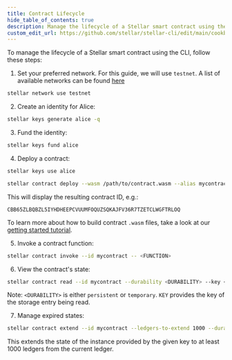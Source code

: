 ```yaml
---
title: Contract Lifecycle
hide_table_of_contents: true
description: Manage the lifecycle of a Stellar smart contract using the CLI
custom_edit_url: https://github.com/stellar/stellar-cli/edit/main/cookbook/contract-lifecycle.mdx
---
```


To manage the lifecycle of a Stellar smart contract using the CLI, follow these steps:

1. Set your preferred network. For this guide, we will use `testnet`. A list of available networks can be found [here](../../../networks/README.mdx)

```bash
stellar network use testnet
```

2. Create an identity for Alice:

```bash
stellar keys generate alice -q
```

3. Fund the identity:

```bash
stellar keys fund alice
```

4. Deploy a contract:

```bash
stellar keys use alice
```

```bash
stellar contract deploy --wasm /path/to/contract.wasm --alias mycontract
```

This will display the resulting contract ID, e.g.:

```
CBB65ZLBQBZL5IYHDHEEPCVUUMFOQUZSQKAJFV36R7TZETCLWGFTRLOQ
```

To learn more about how to build contract `.wasm` files, take a look at our [getting started tutorial](../../../build/smart-contracts/getting-started/setup.mdx).

5. Invoke a contract function:

```bash
stellar contract invoke --id mycontract -- <FUNCTION>
```

6. View the contract's state:

```bash
stellar contract read --id mycontract --durability <DURABILITY> --key <KEY>
```

Note: `<DURABILITY>` is either `persistent` or `temporary`. `KEY` provides the key of the storage entry being read.

7. Manage expired states:

```bash
stellar contract extend --id mycontract --ledgers-to-extend 1000 --durability <DURABILITY> --key <KEY>
```

This extends the state of the instance provided by the given key to at least 1000 ledgers from the current ledger.
